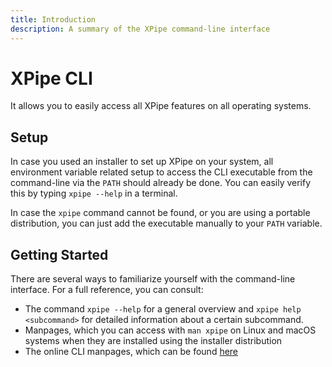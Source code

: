 ```yaml
---
title: Introduction
description: A summary of the XPipe command-line interface
---
```



# XPipe CLI

It allows you to easily access all XPipe features on all operating systems.

## Setup

In case you used an installer to set up XPipe on your system,
all environment variable related setup to access the CLI executable from the command-line via the ``PATH`` should already be done.
You can easily verify this by typing ``xpipe --help`` in a terminal.

In case the ``xpipe`` command cannot be found, or you are using a portable distribution,
you can just add the executable manually to your ``PATH`` variable.

## Getting Started

There are several ways to familiarize yourself with the command-line interface.
For a full reference, you can consult:

* The command ``xpipe --help`` for a general overview and
  ``xpipe help <subcommand>`` for detailed information about a certain subcommand.
* Manpages, which you can access with ``man xpipe`` on Linux and macOS systems
  when they are installed using the installer distribution
* The online CLI manpages, which can be found [here](man/xpipe)
